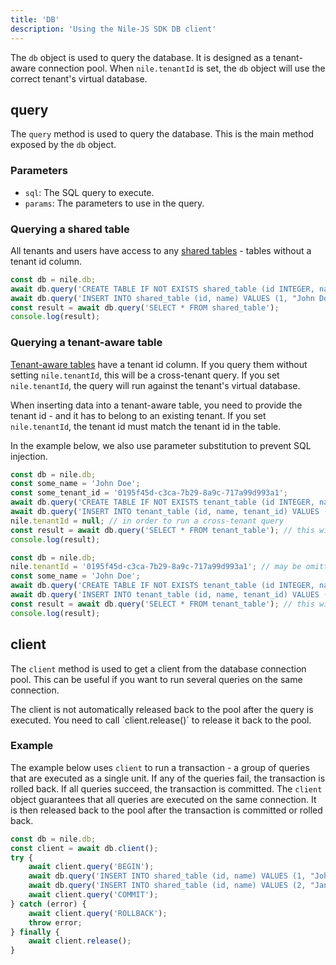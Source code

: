 ```yaml
---
title: 'DB'
description: 'Using the Nile-JS SDK DB client'
---
```


The `db` object is used to query the database. It is designed as a tenant-aware connection pool. 
When `nile.tenantId` is set, the `db` object will use the correct tenant's virtual database.


## query

The `query` method is used to query the database. This is the main method exposed by the `db` object.

### Parameters

- `sql`: The SQL query to execute.
- `params`: The parameters to use in the query.

### Querying a shared table

All tenants and users have access to any [shared tables](/tenant-virtualization/tenant-sharing) - tables without a tenant id column.

```ts
const db = nile.db;
await db.query('CREATE TABLE IF NOT EXISTS shared_table (id INTEGER, name TEXT)');
await db.query('INSERT INTO shared_table (id, name) VALUES (1, "John Doe")');
const result = await db.query('SELECT * FROM shared_table');
console.log(result);
```

### Querying a tenant-aware table

[Tenant-aware tables](/tenant-virtualization/tenant-isolation) have a tenant id column. 
If you query them without setting `nile.tenantId`, this will be a cross-tenant query.
If you set `nile.tenantId`, the query will run against the tenant's virtual database.

When inserting data into a tenant-aware table, you need to provide the tenant id - and it has to belong to an existing tenant.
If you set `nile.tenantId`, the tenant id must match the tenant id in the table.

In the example below, we also use parameter substitution to prevent SQL injection.

<CodeGroup>

```ts cross-tenant query
const db = nile.db;
const some_name = 'John Doe';
const some_tenant_id = '0195f45d-c3ca-7b29-8a9c-717a99d993a1';
await db.query('CREATE TABLE IF NOT EXISTS tenant_table (id INTEGER, name TEXT, tenant_id UUID)');
await db.query('INSERT INTO tenant_table (id, name, tenant_id) VALUES (1, $1, $2)', [some_name , some_tenant_id]);
nile.tenantId = null; // in order to run a cross-tenant query
const result = await db.query('SELECT * FROM tenant_table'); // this will return all rows from all tenants
console.log(result);
```

```ts tenant-aware query
const db = nile.db;
nile.tenantId = '0195f45d-c3ca-7b29-8a9c-717a99d993a1'; // may be omitted if already set
const some_name = 'John Doe';
await db.query('CREATE TABLE IF NOT EXISTS tenant_table (id INTEGER, name TEXT, tenant_id UUID)');
await db.query('INSERT INTO tenant_table (id, name, tenant_id) VALUES (1, $1, $2)', [some_name , nile.tenantId]);
const result = await db.query('SELECT * FROM tenant_table'); // this will only return rows where tenant_id matches the current tenant
console.log(result);
```
</CodeGroup>

## client

The `client` method is used to get a client from the database connection pool. This can be useful if you want to run several queries on the same connection.

<Warning>
The client is not automatically released back to the pool after the query is executed. You need to call `client.release()` to release it back to the pool.
</Warning>

### Example

The example below uses `client` to run a transaction - a group of queries that are executed as a single unit.
If any of the queries fail, the transaction is rolled back.
If all queries succeed, the transaction is committed.
The `client` object guarantees that all queries are executed on the same connection.
It is then released back to the pool after the transaction is committed or rolled back.

```ts
const db = nile.db;
const client = await db.client();
try {
    await client.query('BEGIN');
    await db.query('INSERT INTO shared_table (id, name) VALUES (1, "John Doe")');
    await db.query('INSERT INTO shared_table (id, name) VALUES (2, "Jane Doe")');
    await client.query('COMMIT');
} catch (error) {
    await client.query('ROLLBACK');
    throw error;
} finally {
    await client.release();
}
```
